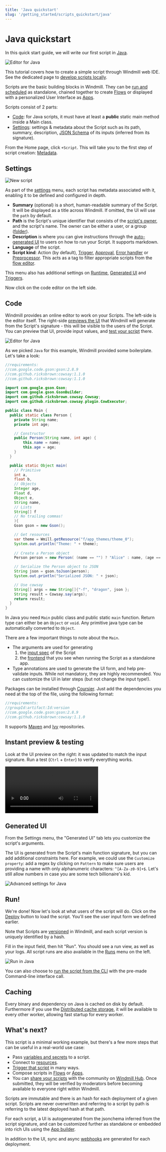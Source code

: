 ```yaml
---
title: 'Java quickstart'
slug: '/getting_started/scripts_quickstart/java'
---
```



# Java quickstart

In this quick start guide, we will write our first script in [Java](https://www.java.com/).

![Editor for Java](./java_exec.png "Script in Java")

This tutorial covers how to create a simple script through Windmill web IDE. See the dedicated page to [develop scripts locally](../../../advanced/4_local_development/index.mdx).

<div className="grid grid-cols-2 gap-6 mb-4">
	<DocCard
		title="Local development"
		description="Develop from various environments such as your terminal, VS Code, and JetBrains IDEs."
		href="/docs/advanced/local_development"
	/>
</div>

Scripts are the basic building blocks in Windmill. They can be [run and scheduled](../../8_triggers/index.mdx) as standalone, chained together to create [Flows](../../../flows/1_flow_editor.mdx) or displayed with a personalized User Interface as [Apps](../../7_apps_quickstart/index.mdx).

<div className="grid grid-cols-2 gap-6 mb-4">
	<DocCard
		title="Script editor"
		description="All the details on scripts."
		href="/docs/script_editor"
	/>
	<DocCard
		title="Triggers"
		description="Trigger scripts and flows on-demand, by schedule or on external events."
		href="/docs/getting_started/triggers"
	/>
</div>

Scripts consist of 2 parts:

- [Code](#code): for Java scripts, it must have at least a **public** static main method inside a Main class.
- [Settings](#settings): settings & metadata about the Script such as its path, summary, description, [JSON Schema](../../../core_concepts/13_json_schema_and_parsing/index.mdx) of its inputs (inferred from its signature).


From the Home page, click `+Script`. This will take you to the first step of script creation: [Metadata](../../../script_editor/settings.mdx#metadata).

## Settings

![New script](./java_settings.png "New script")

As part of the [settings](../../../script_editor/settings.mdx) menu, each script has metadata associated with it, enabling it to be defined and configured in depth.

- **Summary** (optional) is a short, human-readable summary of the Script. It will be displayed as a title across Windmill. If omitted, the UI will use the `path` by default.
- **Path** is the Script's unique identifier that consists of the [script's owner](../../../core_concepts/16_roles_and_permissions/index.mdx), and the script's name. The owner can be either a user, or a group ([folder](../../../core_concepts/8_groups_and_folders/index.mdx#folders)).
- **Description** is where you can give instructions through the [auto-generated UI](../../../core_concepts/6_auto_generated_uis/index.mdx) to users on how to run your Script. It supports markdown.
- **Language** of the script.
- **Script kind**: Action (by default), [Trigger](../../../flows/10_flow_trigger.mdx), [Approval](../../../flows/11_flow_approval.mdx), [Error handler](../../../flows/7_flow_error_handler.md) or [Preprocessor](../../../core_concepts/43_preprocessors/index.mdx). This acts as a tag to filter appropriate scripts from the [flow editor](../../6_flows_quickstart/index.mdx).

This menu also has additional settings on [Runtime](../../../script_editor/settings.mdx#runtime), [Generated UI](#generated-ui) and [Triggers](../../../script_editor/settings.mdx#triggers).

<div className="grid grid-cols-2 gap-6 mb-4">
	<DocCard
		title="Settings"
		description="Each script has metadata & settings associated with it, enabling it to be defined and configured in depth."
		href="/docs/script_editor/settings"
	/>
</div>

Now click on the code editor on the left side.

## Code

Windmill provides an online editor to work on your Scripts. The left-side is
the editor itself. The right-side [previews the UI](../../../core_concepts/6_auto_generated_uis/index.mdx) that Windmill will
generate from the Script's signature - this will be visible to the users of the
Script. You can preview that UI, provide input values, and [test your script](#instant-preview--testing) there.

![Editor for Java](./java_exec.png "Editor for Java")

<div className="grid grid-cols-2 gap-6 mb-4">
	<DocCard
		title="Code editor"
		description="The code editor is Windmill's integrated development environment."
		href="/docs/code_editor"
	/>
	<DocCard
		title="Auto-generated UIs"
		description="Windmill creates auto-generated user interfaces for scripts and flows based on their parameters."
		href="/docs/core_concepts/auto_generated_uis"
	/>
</div>

As we picked `Java` for this example, Windmill provided some
boilerplate. Let's take a look:

```java
//requirements:
//com.google.code.gson:gson:2.8.9
//com.github.ricksbrown:cowsay:1.1.0
//com.github.ricksbrown:cowsay:1.1.0

import com.google.gson.Gson;
import com.google.gson.GsonBuilder;
import com.github.ricksbrown.cowsay.Cowsay;
import com.github.ricksbrown.cowsay.plugin.CowExecutor;

public class Main {
  public static class Person {
    private String name;
    private int age;

    // Constructor
    public Person(String name, int age) {
        this.name = name;
        this.age = age;
    }
  }

  public static Object main(
    // Primitive
    int a,
    float b,
    // Objects
    Integer age,
    Float d,
    Object e,
    String name,
    // Lists
    String[] f
    // No trailing commas!
    ){
    Gson gson = new Gson();

    // Get resources
    var theme = Wmill.getResource("f/app_themes/theme_0");
    System.out.println("Theme: " + theme);
    
    // Create a Person object
    Person person = new Person( (name == "") ? "Alice" : name, (age == null) ? 30 : age);

    // Serialize the Person object to JSON
    String json = gson.toJson(person);
    System.out.println("Serialized JSON: " + json);

    // Use cowsay
    String[] args = new String[]{"-f", "dragon", json };
    String result = Cowsay.say(args);
    return result;
  }
}

```

In Java you need `Main` public class and public static `main` function.
Return type can either be an `Object` or `void`. Any primitive java type can be automatically converted to `Object`.

 There are a few important things to note about the `Main`.

- The arguments are used for generating
  1.  the [input spec](../../../core_concepts/13_json_schema_and_parsing/index.mdx) of the Script
  2.  the [frontend](../../../core_concepts/6_auto_generated_uis/index.mdx) that you see when running the Script as a standalone app.
- Type annotations are used to generate the UI form, and help pre-validate
  inputs. While not mandatory, they are highly recommended. You can customize
  the UI in later steps (but not change the input type!).

<div className="grid grid-cols-2 gap-6 mb-4">
	<DocCard
		title="JSON schema and parsing"
		description="JSON Schemas are used for defining the input specification for scripts and flows, and specifying resource types."
		href="/docs/core_concepts/json_schema_and_parsing"
	/>
</div>

Packages can be installed through [Coursier](https://get-coursier.io/). Just add the dependencies you need at the top of the file, using the following format:

```java
//requirements: 
//groupId:artifact:Id:version
//com.google.code.gson:gson:2.8.9
//com.github.ricksbrown:cowsay:1.1.0
```
It supports [Maven](https://maven.apache.org/what-is-maven.html) and [Ivy](https://ant.apache.org/ivy/) repositories.

## Instant preview & testing


Look at the UI preview on the right: it was updated to match the input
signature. Run a test (`Ctrl` + `Enter`) to verify everything works.

<video
	className="border-2 rounded-lg object-cover w-full h-full dark:border-gray-800"
	controls
	src="/videos/auto_g_ui_landing.mp4"
/>

## Generated UI

From the Settings menu, the "Generated UI" tab lets you customize the script's arguments.

The UI is generated from the Script's main function signature, but you can add additional constraints here. For example, we could use the `Customize property`: add a regex by clicking on `Pattern` to make sure users are providing a name with only alphanumeric characters: `^[A-Za-z0-9]+$`. Let's still allow numbers in case you are some tech billionaire's kid.

![Advanced settings for Java](./ui_java.png "Advanced settings for Java")

<div className="grid grid-cols-2 gap-6 mb-4">
	<DocCard
		title="Script kind"
		description="You can attach additional functionalities to Scripts by specializing them into specific Script kinds."
		href="/docs/script_editor/script_kinds"
	/>
	<DocCard
		title="Generated UI"
		description="main function's arguments can be given advanced settings that will affect the inputs' auto-generated UI and JSON Schema."
		href="/docs/script_editor/customize_ui"
	/>
</div>

## Run!

We're done! Now let's look at what users of the script will do. Click on the [Deploy](../../../core_concepts/0_draft_and_deploy/index.mdx) button
to load the script. You'll see the user input form we defined earlier.

Note that Scripts are [versioned](../../../core_concepts/34_versioning/index.mdx#script-versioning) in Windmill, and
each script version is uniquely identified by a hash.

Fill in the input field, then hit "Run". You should see a run view, as well as
your logs. All script runs are also available in the [Runs](../../../core_concepts/5_monitor_past_and_future_runs/index.mdx) menu on
the left.

![Run in Java](./run_java.png "Run in Java")

You can also choose to [run the script from the CLI](../../../advanced/3_cli/index.mdx) with the pre-made Command-line interface call.

<div className="grid grid-cols-2 gap-6 mb-4">
	<DocCard
		title="Triggers"
		description="Trigger scripts and flows on-demand, by schedule or on external events."
		href="/docs/getting_started/triggers"
	/>
</div>

## Caching

Every binary and dependency on Java is cached on disk by default. Furthermore if you use the [Distributed cache storage](../../../misc/13_s3_cache/index.mdx), it will be available to every other worker, allowing fast startup for every worker.

## What's next?

This script is a minimal working example, but there's a few more steps that can be useful in a real-world use case:

- Pass [variables and secrets](../../../core_concepts/2_variables_and_secrets/index.mdx)
  to a script.
- Connect to [resources](../../../core_concepts/3_resources_and_types/index.mdx).
- [Trigger that script](../../8_triggers/index.mdx) in many ways.
- Compose scripts in [Flows](../../../flows/1_flow_editor.mdx) or [Apps](../../../apps/0_app_editor/index.mdx).
- You can [share your scripts](../../../misc/1_share_on_hub/index.md) with the community on [Windmill Hub](https://hub.windmill.dev). Once
  submitted, they will be verified by moderators before becoming available to
  everyone right within Windmill.

Scripts are immutable and there is an hash for each deployment of a given script. Scripts are never overwritten and referring to a script by path is referring to the latest deployed hash at that path.

<div className="grid grid-cols-2 gap-6 mb-4">
	<DocCard
		title="Versioning"
		description="Scripts, when deployed, can have a parent script identified by its hash."
		href="/docs/core_concepts/versioning#script-versioning"
	/>
</div>

For each script, a UI is autogenerated from the jsonchema inferred from the script signature, and can be customized further as standalone or embedded into rich UIs using the [App builder](../../7_apps_quickstart/index.mdx).

<div className="grid grid-cols-2 gap-6 mb-4">
	<DocCard
		title="Auto-generated UIs"
		description="Windmill creates auto-generated user interfaces for scripts and flows based on their parameters."
		href="/docs/core_concepts/auto_generated_uis"
	/>
	<DocCard
		title="Generated UI"
		description="main function's arguments can be given advanced settings that will affect the inputs' auto-generated UI and JSON Schema."
		href="/docs/script_editor/customize_ui"
	/>
</div>

In addition to the UI, sync and async [webhooks](../../../core_concepts/4_webhooks/index.mdx) are generated for each deployment.

<div className="grid grid-cols-2 gap-6 mb-4">
	<DocCard
		title="Webhooks"
		description="Trigger scripts and flows from webhooks."
		href="/docs/core_concepts/webhooks"
	/>
</div>
